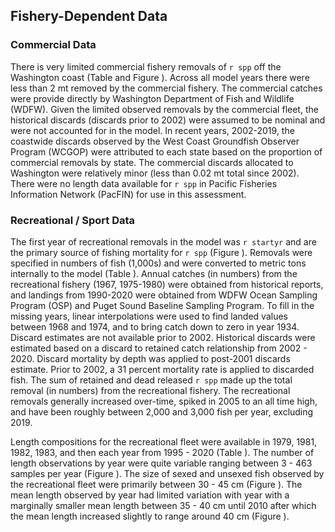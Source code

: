 ## Fishery-Dependent Data


### Commercial Data

There is very limited commercial fishery removals of `r spp` off the Washington coast (Table \ref{tab:allcatches} and Figure \ref{fig:catch}). Across all model years there were less than 2 mt removed by the commercial fishery. The commercial catches were provide directly by Washington Department of Fish and Wildlife (WDFW). Given the limited observed removals by the commercial fleet, the historical discards (discards prior to 2002) were assumed to be nominal and were not accounted for in the model.  In recent years, 2002-2019, the coastwide discards observed by the West Coast Groundfish Observer Program (WCGOP) were attributed to each state based on the proportion of commercial removals by state.  The commercial discards allocated to Washington were relatively minor (less than 0.02 mt total since 2002).  There were no length data available for `r spp` in Pacific Fisheries Information Network (PacFIN) for use in this assessment.  


### Recreational / Sport Data

The first year of recreational removals in the model was `r startyr` and are the primary source of fishing mortality for `r spp` (Figure \ref{fig:catch}). Removals were specified in numbers of fish (1,000s) and were converted to metric tons internally to the model  (Table \ref{tab:nums-mt}). Annual catches (in numbers) from the recreational fishery (1967, 1975-1980) were obtained from historical reports, and landings from 1990-2020 were obtained from WDFW Ocean Sampling Program (OSP) and Puget Sound Baseline Sampling Program. To fill in the missing years, linear interpolations were used to find landed values between 1968 and 1974, and to bring catch down to zero in year 1934. Discard estimates are not available prior to 2002. Historical discards were estimated based on a discard to retained catch relationship from 2002 - 2020. Discard mortality by depth was applied to post-2001 discards estimate. Prior to 2002, a 31 percent mortality rate is applied to discarded fish. The sum of retained and dead released `r spp` made up the total removal (in numbers) from the recreational fishery. The recreational removals generally increased over-time, spiked in 2005 to an all time high, and have been roughly between 2,000 and 3,000 fish per year, excluding 2019.  

Length compositions for the recreational fleet were available in 1979, 1981, 1982, 1983, and then each year from 1995 - 2020 (Table \ref{tab:len-samps}). The number of length observations by year were quite variable ranging between 3 - 463 samples per year (Figure \ref{fig:wa-len-data}). The size of sexed and unsexed fish observed by the recreational fleet were primarily between 30 - 45 cm (Figure \ref{fig:wa-len-agg}).  The mean length observed by year had limited variation with year with a marginally smaller mean length between 35 - 40 cm until 2010 after which the mean length increased slightly to range around 40 cm (Figure \ref{fig:mean-len-data}).     




